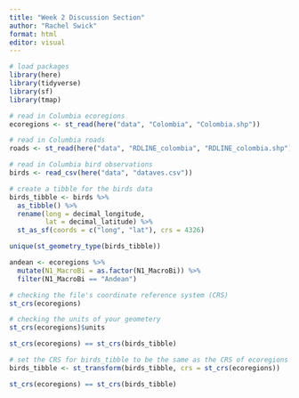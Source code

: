 ```yaml
---
title: "Week 2 Discussion Section"
author: "Rachel Swick"
format: html
editor: visual
---
```


```r
# load packages
library(here)
library(tidyverse)
library(sf)
library(tmap)
```

```r
# read in Columbia ecoregions
ecoregions <- st_read(here("data", "Colombia", "Colombia.shp"))
```

```r
# read in Columbia roads
roads <- st_read(here("data", "RDLINE_colombia", "RDLINE_colombia.shp"))
```

```r
# read in Columbia bird observations
birds <- read_csv(here("data", "dataves.csv"))
```

```r
# create a tibble for the birds data
birds_tibble <- birds %>% 
  as_tibble() %>% 
  rename(long = decimal_longitude,
         lat = decimal_latitude) %>% 
  st_as_sf(coords = c("long", "lat"), crs = 4326)
```

```r
unique(st_geometry_type(birds_tibble))
```

```r
andean <- ecoregions %>% 
  mutate(N1_MacroBi = as.factor(N1_MacroBi)) %>% 
  filter(N1_MacroBi == "Andean")
```

```r
# checking the file's coordinate reference system (CRS)
st_crs(ecoregions)
```

```r
# checking the units of your geometery
st_crs(ecoregions)$units
```

```r
st_crs(ecoregions) == st_crs(birds_tibble)
```

```r
# set the CRS for birds_tibble to be the same as the CRS of ecoregions in a reproducible way
birds_tibble <- st_transform(birds_tibble, crs = st_crs(ecoregions))
```

```r
st_crs(ecoregions) == st_crs(birds_tibble)
```
















